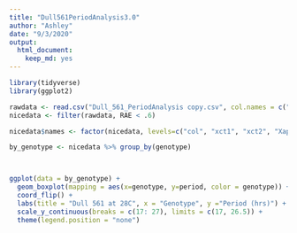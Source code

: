 ```yaml
---
title: "Dull561PeriodAnalysis3.0"
author: "Ashley"
date: "9/3/2020"
output: 
  html_document: 
    keep_md: yes
---
```


```r
library(tidyverse)
library(ggplot2)

rawdata <- read.csv("Dull_561_PeriodAnalysis copy.csv", col.names = c("genotype", "period", "RAE"))
nicedata <- filter(rawdata, RAE < .6)

nicedata$names <- factor(nicedata, levels=c("col", "xct1", "xct2", "Xap5", "XCT-YFP-HA", "prl1-2", "mac3a", "mac3b","mac3a-xct2","mac3b-xct2","mac3a-mac3b","35S--XCT-YFP-HA"))

by_genotype <- nicedata %>% group_by(genotype)



ggplot(data = by_genotype) +
  geom_boxplot(mapping = aes(x=genotype, y=period, color = genotype)) + 
  coord_flip() +
  labs(title = "Dull 561 at 28C", x = "Genotype", y ="Period (hrs)") + 
  scale_y_continuous(breaks = c(17: 27), limits = c(17, 26.5)) +
  theme(legend.position = "none")

```
